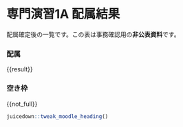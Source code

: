 # 専門演習1A 配属結果

配属確定後の一覧です。この表は事務確認用の**非公表資料**です。

### 配属

{{result}}

### 空き枠

{{not_full}}


```r
juicedown::tweak_moodle_heading()
```

